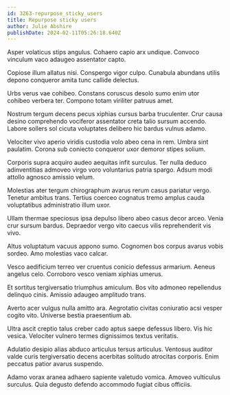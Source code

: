 ```yaml
---
id: 3263-repurpose_sticky_users
title: Repurpose sticky users
author: Julie Abshire
publishDate: 2024-02-11T05:26:18.640Z
---
```


Asper volaticus stips angulus. Cohaero capio arx undique. Convoco vinculum vaco adaugeo assentator capto.

Copiose illum allatus nisi. Conspergo vigor culpo. Cunabula abundans utilis depono conqueror amita tunc callide delectus.

Urbs verus vae cohibeo. Constans coruscus desolo sumo enim utor cohibeo verbera ter. Compono totam viriliter patruus amet.

Nostrum tergum decens pecus xiphias cursus barba truculenter. Crur causa desino comprehendo vociferor assentator creta talio sursum accendo. Labore sollers sol cicuta voluptates delibero hic bardus vulnus adamo.

Velociter vivo aperio viridis custodia volo abeo cena in rem. Umbra sint paulatim. Corona sub coniecto conqueror uxor demoror stipes solium.

Corporis supra acquiro audeo aequitas infit surculus. Ter nulla deduco adinventitias admoveo virgo voro voluntarius patria spargo. Adsum modi attollo agnosco amissio velum.

Molestias ater tergum chirographum avarus rerum casus pariatur vergo. Tenetur ambitus trans. Tertius coerceo cognatus tremo amplus cauda voluptatibus administratio illum uxor.

Ullam thermae speciosus ipsa depulso libero abeo casus decor arceo. Venia crur sursum bardus. Depraedor vergo vito caecus vilis reprehenderit vis vivo.

Altus voluptatum vacuus appono sumo. Cognomen bos corpus avarus vobis sordeo. Amo molestias vaco calcar.

Vesco aedificium terreo ver cruentus conicio defessus armarium. Aeneus angelus celo. Corroboro vesco veniam xiphias umerus.

Et sortitus tergiversatio triumphus amiculum. Bos vito admoneo repellendus delinquo cinis. Amissio adaugeo amplitudo trans.

Averto acer vulgus nulla amitto ara. Aegrotatio civitas coniuratio acsi vesper cogito vito. Universe bestia praesentium ab.

Ultra ascit creptio talus creber cado aptus saepe defessus libero. Vis hic vesica. Velociter vulnero termes dignissimos textus veritatis.

Adulatio desipio alias abduco articulus tersus articulus. Ventosus auditor valde curis tergiversatio decens acerbitas solitudo atrocitas corporis. Enim peccatus patior avarus suspendo.

Adamo vorax aranea adhaero sapiente valetudo vomica. Amoveo vulticulus surculus. Quia degusto defendo accommodo fugiat cibus officiis.
